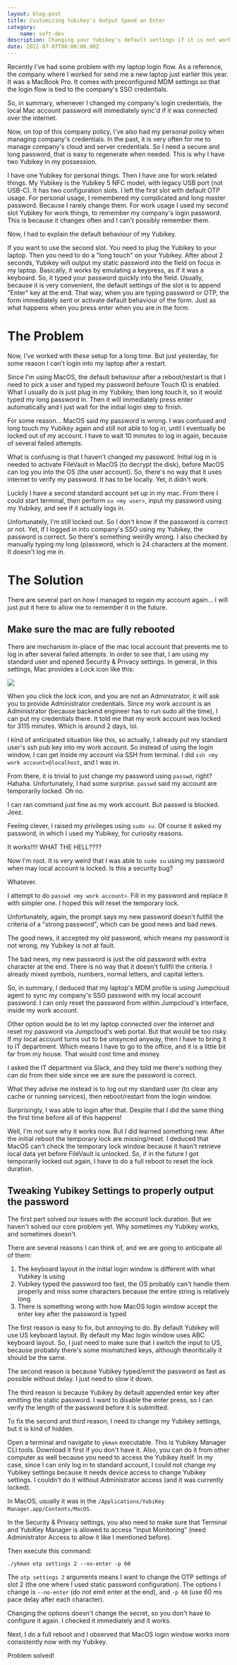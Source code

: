 ```yaml
---
layout: blog-post
title: Customizing Yubikey's Output Speed an Enter
category:
    name: soft-dev
description: Changing your Yubikey's default settings if it is not working for you
date: 2022-07-07T00:00:00.00Z
---
```


Recently I've had some problem with my laptop login flow. As a reference, the company where I worked for send me a new laptop just earlier this year. 
It was a MacBook Pro. It comes with preconfigured MDM settings so that the login flow is tied to the company's SSO credentials.

So, in summary, whenever I changed my company's login credentials, the local Mac account password will immediately sync'd if it was connected over the internet.

Now, on top of this company policy, I've also had my personal policy when managing company's credentials. In the past, it is very often for me to manage 
company's cloud and server credentials. So I need a secure and long password, that is easy to regenerate when needed. This is why I have two Yubikey in my possession.

I have one Yubikey for personal things. Then I have one for work related things. My Yubikey is the Yubikey 5 NFC model, with legacy USB port (not USB-C).
It has two configuration slots. I left the first slot with default OTP usage. For personal usage, I remembered my complicated and long master password. Because I rarely change them.
For work usage I used my second slot Yubikey for work things, to remember my company's login password. This is because it changes often and I can't possibly remember them.

Now, I had to explain the default behaviour of my Yubikey.

If you want to use the second slot. You need to plug the Yubikey to your laptop. Then you need to do a "long touch" on your Yubikey. 
After about 2 seconds, Yubikey will output my static password into the field on focus in my laptop. Basically, it works by emulating a keypress, as if it was a keyboard.
So, it typed your password quickly into the field. Usually, because it is very convenient, the default settings of the slot is to append "Enter" key at the end.
That way, when you are typing password or OTP, the form immediately sent or activate default behaviour of the form. Just as what happens when you press enter when you are in the form.

# The Problem

Now, I've worked with these setup for a long time. But just yesterday, for some reason I can't login into my laptop after a restart.

Since I'm using MacOS, the default behaviour after a reboot/restart is that I need to pick a user and typed my password befoure Touch ID is enabled.
What I usually do is just plug in my Yubikey, then long touch it, so it would typed my long password in. 
Then it will immediately press enter automatically and I just wait for the initial login step to finish.

For some reason... MacOS said my password is wrong. I was confused and long touch my Yubikey again and still not able to log in, until I eventually be locked out of my account.
I have to wait 10 minutes to log in again, because of several failed attempts.

What is confusing is that I haven't changed my password. Initial log in is needed to activate FileVault in MacOS (to decrypt the disk), before MacOS can log you into the OS (the user account).
So, there's no way that it uses internet to verify my password. It has to be locally. Yet, it didn't work.

Luckily I have a second standard account set up in my mac. From there I could start terminal, then perform `su <my user>`, input my password using my Yubikey, and see if it actually logs in.

Unfortunately, I'm still locked out. So I don't know if the password is correct or not. Yet, if I logged in into company's SSO using my Yubikey, the password is correct.
So there's something weirdly wrong. I also checked by manually typing my long (p)assword, which is 24 characters at the moment. It doesn't log me in.

# The Solution

There are several part on how I managed to regain my account again... I will just put it here to allow me to remember it in the future.

## Make sure the mac are fully rebooted

There are mechanism in-place of the mac local account that prevents me to log in after several failed attempts. In order to see that, I am using my standard user
and opened Security & Privacy settings. In general, in this settings, Mac provides a Lock icon like this:

![](./P1.png)

When you click the lock icon, and you are not an Administrator, it will ask you to provide Administrator credentials. 
Since my work account is an Administrator (because backend engineer has to run sudo all the time), I can put my credentials there.
It told me that my work account was locked for 3115 minutes. Which is around 2 days, lol.

I kind of anticipated situation like this, so actually, I already put my standard user's ssh pub key into my work account. So instead of using the login window,
I can get inside my account via SSH from terminal. I did `ssh <my work account>@localhost`, and I was in.

From there, it is trivial to just change my password using `passwd`, right? Hahaha. Unfortunately, I had some surprise. `passwd` said my account are temporarily locked.
Oh no.

I can ran command just fine as my work account. But passwd is blocked. Jeez.

Feeling clever, I raised my privileges using `sudo su`. Of course it asked my password, in which I used my Yubikey, for curiosity reasons.

It works!!!! WHAT THE HELL????

Now I'm root. It is very weird that I was able to `sudo su` using my password when may local account is locked. Is this a security bug?

Whatever.

I attempt to do `passwd <my work account>`. Fill in my password and replace it with simpler one. I hoped this will reset the temporary lock.

Unfortunately, again, the prompt says my new password doesn't fullfill the criteria of a "strong password", which can be good news and bad news.

The good news, it accepted my old password, which means my password is not wrong, my Yubikey is not at fault.

The bad news, my new password is just the old password with extra character at the end. There is no way that it doesn't fullfil the criteria. 
I already mixed symbols, numbers, normal letters, and capital letters.

So, in summary, I deduced that my laptop's MDM profile is using Jumpcloud agent to sync my company's SSO password with my local account password.
I can only reset the password from within Jumpcloud's interface, inside my work account.

Other option would be to let my laptop connected over the internet and reset my password via Jumpcloud's web portal. But that would be too risky. 
If my local account turns out to be unsynced anyway, then I have to bring it to IT department. Which means I have to go to the office, and it is a little bit 
far from my house. That would cost time and money.

I asked the IT department via Slack, and they told me there's nothing they can do from their side since we are sure the password is correct.

What they advise me instead is to log out my standard user (to clear any cache or running services), then reboot/restart from the login window.

Surprisingly, I was able to login after that. Despite that I did the same thing the first time before all of this happens!

Well, I'm not sure why it works now. But I did learned something new. After the initial reboot the temporary lock are missing/reset. I deduced that 
MacOS can't check the temporary lock window because it hasn't retrieve local data yet before FileVault is unlocked. So, if in the future I got temporarily locked out again,
I have to do a full reboot to reset the lock duration.

## Tweaking Yubikey Settings to properly output the password

The first part solved our issues with the account lock duration. But we haven't solved our core problem yet. Why sometimes my Yubikey works, and sometimes doesn't.

There are several reasons I can think of, and we are going to anticipate all of them:
1. The keyboard layout in the initial login window is different with what Yubikey is using
2. Yubikey typed the password too fast, the OS probably can't handle them properly and miss some characters because the entire string is relatively long
3. There is something wrong with how MacOS login window accept the enter key after the password is typed

The first reason is easy to fix, but annoying to do. By default Yubikey will use US keyboard layout. By default my Mac login window uses ABC keyboard layout.
So, I just need to make sure that I switch the input to US, because probably there's some mismatched keys, although theoritically it should be the same.

The second reason is because Yubikey typed/emit the password as fast as possible without delay. I just need to slow it down.

The third reason is because Yubikey by default appended enter key after emitting the static password. I want to disable the enter press, so I can verify the length of the password before it is submitted.

To fix the second and third reason, I need to change my Yubikey settings, but it is kind of hidden.

Open a terminal and navigate to `ykman` executable. This is Yubikey Manager CLI tools. Download it first if you don't have it. 
Also, you can do it from other computer as well because you need to access the Yubikey itself. In my case, since I can only log in to standard account, 
I could not change my Yubikey settings because it needs device access to change Yubikey settings. I couldn't do it without Administrator access (and it was currently locked).

In MacOS, usually it was in the `/Applications/YubiKey Manager.app/Contents/MacOS`.

In the Security & Privacy settings, you also need to make sure that Terminal and YubiKey Manager is allowed to access "Input Monitoring" (need Administrator Access to allow it like I mentioned before).

Then execute this command:

```
./ykman otp settings 2 --no-enter -p 60
```

The `otp settings 2` arguments means I want to change the OTP settings of slot 2 (the one where I used static password configuration).
The options I change is `--no-enter` (do not emit enter at the end), and `-p 60` (use 60 ms pace delay after each character).

Changing the options doesn't change the secret, so you don't have to configure it again. I checked it immediately and it works.

Next, I do a full reboot and I observed that MacOS login window works more consistently now with my Yubikey.

Problem solved!
